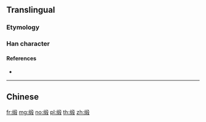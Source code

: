 {{character info/new}}
{{also|緞}}
==Translingual==

===Etymology===
{{Han simp|緞|f=糹|t=纟}}

===Han character===
{{Han char|rn=120|rad=纟|as=09|sn=12|four=|canj=VMHJE|ids=⿰纟段}}

====References====
* {{Han ref|kx=0944.251|hdz=53428.010|uh=7F0E}}

----

==Chinese==
{{zh-see|緞}}

[[fr:缎]]
[[mg:缎]]
[[no:缎]]
[[pl:缎]]
[[th:缎]]
[[zh:缎]]